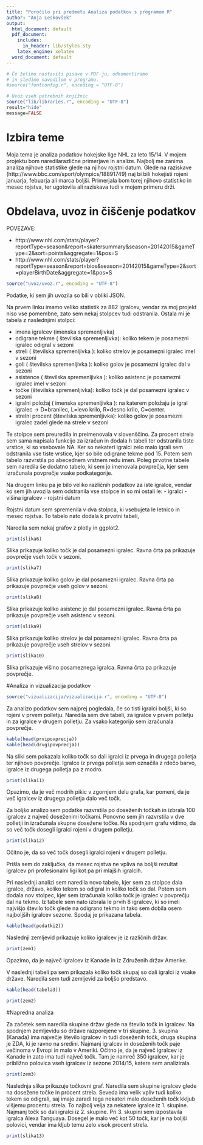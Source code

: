 ```yaml
---
title: "Poročilo pri predmetu Analiza podatkov s programom R"
author: "Anja Leskovšek"
output:
  html_document: default
  pdf_document:
    includes:
      in_header: lib/styles.sty
    latex_engine: xelatex
  word_document: default
---
```


```r
# Če želimo nastaviti pisave v PDF-ju, odkomentiramo
# in sledimo navodilom v programu.
#source("fontconfig.r", encoding = "UTF-8")

# Uvoz vseh potrebnih knjižnic
source("lib/libraries.r", encoding = "UTF-8")
result="hide"
message=FALSE
```


# Izbira teme
Moja tema je analiza podatkov hokejske lige NHL za leto 15/14.
V mojem projektu bom naredilarazlične primerjave in analize.  Najbolj me zanima analiza njihove statistike glede na njihov rojstni datum. Glede na raziskave (http://www.bbc.com/sport/olympics/18891749) naj bi bili hokejisti rojeni januarja, febuarja ali marca boljši. Primerjala bom torej njihovo statistiko in mesec rojstva, ter ugotovila ali raziskava tudi v mojem primeru drži. 



# Obdelava, uvoz in čiščenje podatkov
POVEZAVE:

- http://www.nhl.com/stats/player?reportType=season&report=skatersummary&season=20142015&gameType=2&sort=points&aggregate=1&pos=S
- http://www.nhl.com/stats/player?reportType=season&report=bios&season=20142015&gameType=2&sort=playerBirthDate&aggregate=1&pos=S




```r
source("uvoz/uvoz.r", encoding = "UTF-8")
```
Podatke, ki sem jih uvozila so bili v obliki JSON. 

Na prvem linku imamo veliko statistik za 882 igralcev, vendar za moj projekt niso vse pomembne, zato sem nekaj stolpcev tudi odstranila. Ostala mi je tabela z naslednjimi stolpci:

- imena igralcev (imenska spremenljivka)
- odigrane tekme ( številska spremenljivka): koliko tekem je posamezni igralec odigral v sezoni
- streli ( številska spremenljivka ): koliko strelov je posamezni igralec imel v sezoni
- goli ( številska spremenljivka ): koliko golov je posamezni igralec dal v sezoni
- asistence ( številska spremenljivka ): koliko asistenc je posamezni igralec imel v sezoni
- točke (številska spremenljivka): koliko točk je dal posamezni igralec v sezoni
- igralni položaj ( imenska spremenljivka ): na katerem položaju je igral igralec -> D=branilec, L=levo krilo, R=desno krilo, C=center.
- strelni procent (številska spremenljivka): koliko golov je posamezni igralec zadel glede na strele v sezoni


Te stolpce sem preuredila in preimenovala v slovenščino. Za procent strela sem sama napisala funkcijo za izračun in dodala h tabeli ter odstranila tiste vrstice, ki so vsebovale NA. Ker so nekateri igralci zelo malo igrali sem odstranila vse tiste vrstice, kjer so bile odigrane tekme pod 15. Potem sem tabelo razvrstila po abecednem vrstnem redu imen. Poleg prvotne tabele sem naredila še dodatno tabelo, ki sem jo imenovala povprečja, kjer sem izračunala povprečje vsake podkategorije.

Na drugem linku pa je bilo veliko različnih podatkov za iste igralce, vendar ko sem jih uvozila sem odstranila vse stolpce in so mi ostali le:
- igralci
- višina igralcev
- rojstni datum

Rojstni datum sem spremenila v dva stolpca, ki vsebujeta le letnico in mesec rojstva. To tabelo nato dodala k prvotni tabeli,

Naredila sem nekaj grafov z plotly in ggplot2. 




```r
print(slika6)
```





Slika prikazuje koliko točk je dal posamezni igralec. Ravna črta pa prikazuje povprečje vseh točk v sezoni.





```r
print(slika7)
```





Slika prikazuje koliko golov je dal posamezni igralec. Ravna črta pa prikazuje povprečje vseh golov v sezoni.




```r
print(slika8)
```





Slika prikazuje koliko asistenc je dal posamezni igralec. Ravna črta pa prikazuje povprečje vseh asistenc v sezoni.




```r
print(slika9)
```





Slika prikazuje koliko strelov je dal posamezni igralec. Ravna črta pa prikazuje povprečje vseh strelov v sezoni.




```r
print(slika10)
```





Slika prikazuje višino posameznega igralca. Ravna črta pa prikazuje povprečje.


#Analiza in vizualizacija podatkov

```r
source("vizualizacija/vizualizacija.r", encoding = "UTF-8")
```

Za analizo podatkov sem najprej pogledala, če so tisti igralci boljši, ki so rojeni v prvem polletju.  Naredila sem dve tabeli, za igralce v prvem polletju in za igralce v drugem polletju. Za vsako kategorijo sem izračunala povprečje.


```r
kable(head(prvipovprecja))
kable(head(drugipovprecja))
```

Na sliki sem pokazala koliko točk so dali igralci iz prvega in drugega polletja ter njihovo povprečje. Igralce iz prvega polletja sem označila z rdečo barvo, igralce iz drugega polletja pa z modro. 

```r
print(slika11)
```


Opazimo, da je več modrih pikic v zgornjem delu grafa, kar pomeni, da je več igralcev iz drugega polletja dalo več točk. 

Za boljšo analizo sem podatke razvrstila po doseženih točkah in izbrala 100 igralcev z največ doseženimi točkami. Ponovno sem jih razvrstila v dve polletji in izračunala skupne dosežene točke. Na spodnjem grafu vidimo, da so več točk dosegli igralci rojeni v drugem polletju.

```r
print(slika12)
```


Očitno je, da so več točk dosegli igralci rojeni v drugem polletju.

Prišla sem do zaključka, da mesec rojstva ne vpliva na boljši rezultat igralcev pri profesionalni ligi kot pa pri mlajših igralcih.




Pri naslednji analizi sem naredila novo tabelo, kjer sem za stolpce dala igralce, državo, koliko tekem so odigral in koliko točk so dal. Potem sem dodala nov stolpec, kjer sem izračunala koliko točk je igralec v povprečju dal na tekmo. Iz tabele sem nato izbrala le prvih 8 igralcev, ki so imeli najvišjo število točk glede na odigrano tekmo in tako sem dobila osem najboljših igralcev sezone. Spodaj je prikazana tabela.

```r
kable(head(podatki2))
```


Naslednji zemljevid prikazuje koliko igralcev je iz različnih držav.

```r
print(zem1)
```

Opazimo, da je največ igralcev iz Kanade in iz Združenih držav Amerike.

V naslednji tabeli pa sem prikazala koliko točk skupaj so dali igralci iz vsake države. Naredila sem tudi zemljevid za boljšo predstavo.

```r
kable(head(tabela3))
```

```r
print(zem2)
```


#Napredna analiza

Za začetek sem naredila skupine držav glede na število točk in igralcev. Na spodnjem zemljevidu so države razporejene v tri skupine. 3. skupina (Kanada) ima največje število igralcev in tudi doseženih točk, druga skupina je ZDA, ki je ravno na sredini. Najmanj igralcev in doseženih točk paje večinoma v Evropi in malo v Ameriki. Očitno je, da je največ igralcev iz Kanade in zato ima tudi največ točk. Tam je namreč 350 igralcev, kar je približno polovica vseh igralcev iz sezone 2014/15, katere sem analizirala.

```r
print(zem3)
```

Naslednja slika prikazuje točkovni graf. Naredila sem skupine igralcev glede na dosežene točke in procent strela. Seveda ima velik vpliv tudi koliko tekem so odigrali, saj imajo zaradi tega nekateri malo doseženih točk kkljub višjemu procentu strela. To najbolj velja za nekatere igralce iz 1. skupine. Najmanj točk so dali igralci iz 2. skupine. Pri 3. skupini sem izpostavila igralca Alexa Tanguaya. Dosegel je malo več kot 50 točk, kar je na boljši polovici, vendar ima kljub temu zelo visok procent strela.

```r
print(slika13)
```
